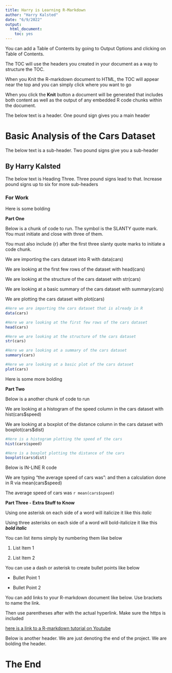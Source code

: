 ---
title: Harry is Learning R-Markdown
author: "Harry Kalsted"
date: "6/9/2022"
output: 
  html_document: 
    toc: yes
---

You can add a Table of Contents by going to Output Options and clicking on Table of Contents.

The TOC will use the headers you created in your document as a way to structure the TOC.

When you Knit the R-markdown document to HTML, the TOC will appear near the top and you can simply click where you want to go

When you click the **Knit** button a document will be generated that includes both content as well as the output of any embedded R code chunks within the document. 


The below text is a header. One pound sign gives you a main header

# Basic Analysis of the Cars Dataset

The below text is a sub-header. Two pound signs give you a sub-header

## By Harry Kalsted

The below text is Heading Three. Three pound signs lead to that. Increase pound signs up to six for more sub-headers

### For Work

Here is some bolding

**Part One**

Below is a chunk of code to run. The symbol is the SLANTY quote mark. You must initiate and close with three of them.

You must also include {r} after the first three slanty quote marks to initiate a code chunk. 

We are importing the cars dataset into R with data(cars)

We are looking at the first few rows of the dataset with head(cars)

We are looking at the structure of the cars dataset with str(cars)

We are looking at a basic summary of the cars dataset with summary(cars)

We are plotting the cars dataset with plot(cars)

```{r}
#Here we are importing the cars dataset that is already in R
data(cars)

#Here we are looking at the first few rows of the cars dataset
head(cars)

#Here we are looking at the structure of the cars dataset
str(cars)

#Here we are looking at a summary of the cars dataset
summary(cars)

#Here we are looking at a basic plot of the cars dataset
plot(cars)
```

Here is some more bolding

**Part Two**

Below is a another chunk of code to run

We are looking at a histogram of the speed column in the cars dataset with hist(cars$speed)

We are looking at a boxplot of the distance column in the cars dataset with boxplot(cars$dist)

```{r}
#Here is a histogram plotting the speed of the cars
hist(cars$speed)

#Here is a boxplot plotting the distance of the cars
boxplot(cars$dist)
```

Below is IN-LINE R code

We are typing "the average speed of cars was": and then a calculation done in R via mean(cars$speed)

The average speed of cars was `r mean(cars$speed)`


**Part Three - Extra Stuff to Know**


Using one asterisk on each side of a word will italicize it like this *italic*


Using three asterisks on each side of a word will bold-italicize it like this ***bold italic***


You can list items simply by numbering them like below

1. List Item 1

2. List Item 2


You can use a dash or asterisk to create bullet points like below

- Bullet Point 1

- Bullet Point 2


You can add links to your R-markdown document like below. Use brackets to name the link. 

Then use parentheses after with the actual hyperlink. Make sure the https is included

[here is a link to a R-markdown tutorial on Youtube](https://www.youtube.com/watch?v=K418swtFnik)



Below is another header. We are just denoting the end of the project. We are bolding the header.

# **The End**